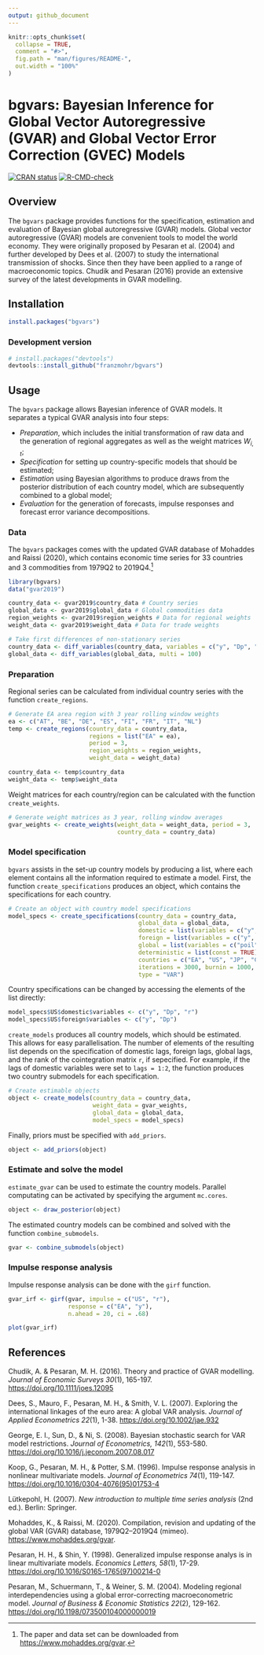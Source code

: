 ```yaml
---
output: github_document
---
```


<!-- README.md is generated from README.Rmd. Please edit that file -->

```r
knitr::opts_chunk$set(
  collapse = TRUE,
  comment = "#>",
  fig.path = "man/figures/README-",
  out.width = "100%"
)
```

# bgvars: Bayesian Inference for Global Vector Autoregressive (GVAR) and Global Vector Error Correction (GVEC) Models

[![CRAN status](https://www.r-pkg.org/badges/version/bgvars)](https://cran.r-project.org/package=bgvars)
[![R-CMD-check](https://github.com/franzmohr/bgvars/actions/workflows/R-CMD-check.yaml/badge.svg)](https://github.com/franzmohr/bgvars/actions/workflows/R-CMD-check.yaml)

## Overview

The `bgvars` package provides functions for the specification, estimation and evaluation of Bayesian global autoregressive (GVAR) models. Global vector autoregressive (GVAR) models are convenient tools to model the world economy. They were originally proposed by Pesaran et al. (2004) and further developed by Dees et al. (2007) to study the international transmission of shocks. Since then they have been applied to a range of macroeconomic topics. Chudik and Pesaran (2016) provide an extensive survey of the latest developments in GVAR modelling.

## Installation

```r
install.packages("bgvars")
```

### Development version

```r
# install.packages("devtools")
devtools::install_github("franzmohr/bgvars")
```

## Usage

The `bgvars` package allows Bayesian inference of GVAR models. It separates a typical GVAR analysis into four steps:

* *Preparation*, which includes the initial transformation of raw data and the generation of regional aggregates as well as the weight matrices $W_{i, t}$;
* *Specification* for setting up country-specific models that should be estimated;
* *Estimation* using Bayesian algorithms to produce draws from the posterior distribution of each country model, which are subsequently combined to a global model;
* *Evaluation* for the generation of forecasts, impulse responses and forecast error variance decompositions.

### Data

The `bgvars` packages comes with the updated GVAR database of Mohaddes and Raissi (2020), which contains economic time series for 33 countries and 3 commodities from 1979Q2 to 2019Q4.[^gvar2019]

```r
library(bgvars)
data("gvar2019")

country_data <- gvar2019$country_data # Country series
global_data <- gvar2019$global_data # Global commodities data
region_weights <- gvar2019$region_weights # Data for regional weights
weight_data <- gvar2019$weight_data # Data for trade weights

# Take first differences of non-stationary series  
country_data <- diff_variables(country_data, variables = c("y", "Dp", "r"), multi = 100)
global_data <- diff_variables(global_data, multi = 100)
```

### Preparation

Regional series can be calculated from individual country series with the function `create_regions`.

```r
# Generate EA area region with 3 year rolling window weights
ea <- c("AT", "BE", "DE", "ES", "FI", "FR", "IT", "NL")
temp <- create_regions(country_data = country_data,
                       regions = list("EA" = ea),
                       period = 3,
                       region_weights = region_weights,
                       weight_data = weight_data)

country_data <- temp$country_data
weight_data <- temp$weight_data
```

Weight matrices for each country/region can be calculated with the function `create_weights`.

```r
# Generate weight matrices as 3 year, rolling window averages
gvar_weights <- create_weights(weight_data = weight_data, period = 3,
                               country_data = country_data)

```

### Model specification

`bgvars` assists in the set-up country models by producing a list, where each element contains all the information required to estimate a model. First, the function `create_specifications` produces an object, which contains the specifications for each country.

```r
# Create an object with country model specifications
model_specs <- create_specifications(country_data = country_data,
                                     global_data = global_data,
                                     domestic = list(variables = c("y", "Dp", "r"), lags = 2),
                                     foreign = list(variables = c("y", "Dp", "r"), lags = 1),
                                     global = list(variables = c("poil"), lags = 1),
                                     deterministic = list(const = TRUE),
                                     countries = c("EA", "US", "JP", "CA", "GB", "CN"),
                                     iterations = 3000, burnin = 1000,
                                     type = "VAR")
```

Country specifications can be changed by accessing the elements of the list directly:

```r
model_specs$US$domestic$variables <- c("y", "Dp", "r")
model_specs$US$foreign$variables <- c("y", "Dp")
```

`create_models` produces all country models, which should be estimated. This allows for easy parallelisation. The number of elements of the resulting list depends on the specification of domestic lags, foreign lags, global lags, and the rank of the cointegration matrix `r`, if sepecified. For example, if the lags of domestic variables were set to `lags = 1:2`, the function produces two country submodels for each specification.

```r
# Create estimable objects
object <- create_models(country_data = country_data,
                        weight_data = gvar_weights,
                        global_data = global_data,
                        model_specs = model_specs)
```

Finally, priors must be specified with `add_priors`.

```r
object <- add_priors(object)
```

### Estimate and solve the model

`estimate_gvar` can be used to estimate the country models. Parallel computating can be activated by specifying the argument `mc.cores`.

```r
object <- draw_posterior(object)
```

The estimated country models can be combined and solved with the function `combine_submodels`.

```r
gvar <- combine_submodels(object)
```

### Impulse response analysis

Impulse response analysis can be done with the `girf` function.

```r
gvar_irf <- girf(gvar, impulse = c("US", "r"),
                 response = c("EA", "y"),
                 n.ahead = 20, ci = .68)

plot(gvar_irf)
```


## References

Chudik, A. & Pesaran, M. H. (2016). Theory and practice of GVAR modelling. *Journal of Economic Surveys 30*(1), 165-197. <https://doi.org/10.1111/joes.12095>

Dees, S., Mauro, F., Pesaran, M. H., & Smith, V. L. (2007). Exploring the international linkages of the euro area: A global VAR analysis. *Journal of Applied Econometrics 22*(1), 1-38. <https://doi.org/10.1002/jae.932>

George, E. I., Sun, D., & Ni, S. (2008). Bayesian stochastic search for VAR model restrictions. *Journal of Econometrics, 142*(1), 553-580. <https://doi.org/10.1016/j.jeconom.2007.08.017>

Koop, G., Pesaran, M. H., & Potter, S.M. (1996). Impulse response analysis in nonlinear multivariate models. *Journal of Econometrics 74*(1), 119-147. <https://doi.org/10.1016/0304-4076(95)01753-4>

Lütkepohl, H. (2007). *New introduction to multiple time series analysis* (2nd ed.). Berlin: Springer.

Mohaddes, K., & Raissi, M. (2020). Compilation, revision and updating of the global VAR (GVAR) database, 1979Q2--2019Q4 (mimeo). <https://www.mohaddes.org/gvar>.

Pesaran, H. H., & Shin, Y. (1998). Generalized impulse response analys is in linear multivariate models. *Economics Letters, 58*(1), 17-29. <https://doi.org/10.1016/S0165-1765(97)00214-0>

Pesaran, M., Schuermann, T., & Weiner, S. M. (2004). Modeling regional interdependencies using a global error-correcting macroeconometric model. *Journal of Business & Economic Statistics 22*(2), 129-162. <https://doi.org/10.1198/073500104000000019>

[^gvar2019]: The paper and data set can be downloaded from <https://www.mohaddes.org/gvar>.
